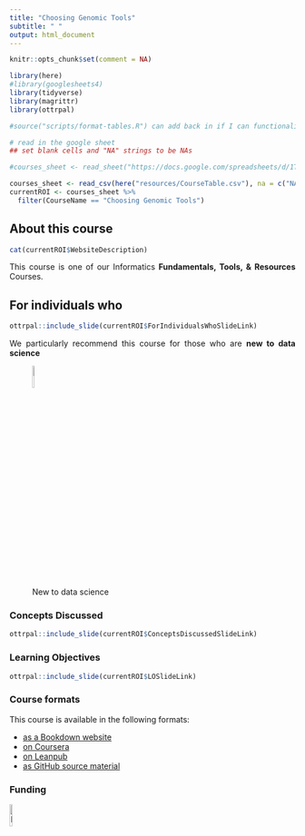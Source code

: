 ```yaml
---
title: "Choosing Genomic Tools"
subtitle: " "
output: html_document
---
```


<style type="text/css">
  body{
  text-align: justify;
  text-justify: inter-word;
}
</style>

<style>
 pre {
        border: 0;
    }
</style>

```r
knitr::opts_chunk$set(comment = NA)
```
 
```r

library(here)
#library(googlesheets4)
library(tidyverse)
library(magrittr)
library(ottrpal)

#source("scripts/format-tables.R") can add back in if I can functionalize this -- which I totally can from what I was reading online
```


```r
# read in the google sheet
## set blank cells and "NA" strings to be NAs

#courses_sheet <- read_sheet("https://docs.google.com/spreadsheets/d/1TiNdu92hK-0FN8GbmWi_QbdUaX2yJF76yFt2oljm_qE/edit?usp=sharing", na = c("NA", ""))

courses_sheet <- read_csv(here("resources/CourseTable.csv"), na = c("NA", ""))
currentROI <- courses_sheet %>%
  filter(CourseName == "Choosing Genomic Tools")
```
## About this course

```r
cat(currentROI$WebsiteDescription)
```

This course is one of our Informatics **Fundamentals, Tools, & Resources** Courses.

## For individuals who

```r
ottrpal::include_slide(currentROI$ForIndividualsWhoSlideLink)
```

We particularly recommend this course for those who are **new to data science**

![New to data science](resources/images/NewToDataScience.png){width=10% height=10%}

### Concepts Discussed

```r
ottrpal::include_slide(currentROI$ConceptsDiscussedSlideLink)
```

### Learning Objectives

```r
ottrpal::include_slide(currentROI$LOSlideLink)
```

### Course formats

This course is available in the following formats:

- [as a Bookdown website](`r currentROI$BookdownLink`)
- [on Coursera](`r currentROI$CourseraLink`)
- [on Leanpub](`r currentROI$LeanpubLink`)
- [as GitHub source material](`r currentROI$GithubLink`)

### Funding

[![ITCR](resources/images/ITCRLogo.png){width=10% height=10%}](https://itcr.cancer.gov/)
